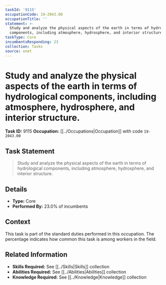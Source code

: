 ```yaml
---
taskId: '9115'
occupationCode: 19-2043.00
occupationTitle: ''
statement: >-
  Study and analyze the physical aspects of the earth in terms of hydrological
  components, including atmosphere, hydrosphere, and interior structure.
taskType: Core
incumbentsResponding: 23
collection: Tasks
source: onet
---
```

# Study and analyze the physical aspects of the earth in terms of hydrological components, including atmosphere, hydrosphere, and interior structure.

**Task ID:** 9115
**Occupation:** [[../Occupations|Occupation]] with code `19-2043.00`

## Task Statement

> Study and analyze the physical aspects of the earth in terms of hydrological components, including atmosphere, hydrosphere, and interior structure.

## Details

- **Type:** Core
- **Performed By:** 23.0% of incumbents

## Context

This task is part of the standard duties performed in this occupation. The percentage indicates how common this task is among workers in the field.

## Related Information

- **Skills Required:** See [[../Skills|Skills]] collection
- **Abilities Required:** See [[../Abilities|Abilities]] collection
- **Knowledge Required:** See [[../Knowledge|Knowledge]] collection
